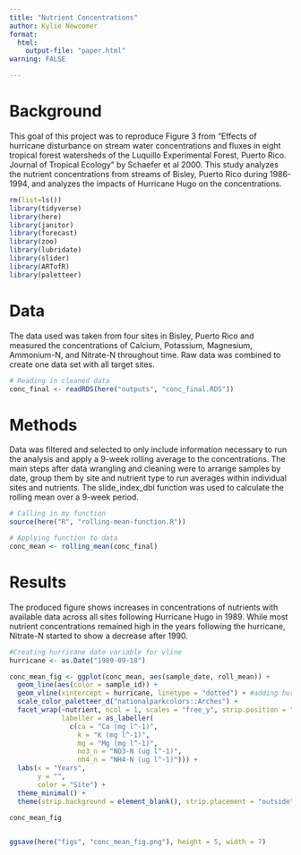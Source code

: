 ```yaml
---
title: "Nutrient Concentrations"
author: Kylie Newcomer
format:
  html: 
    output-file: "paper.html"
warning: FALSE

---
```

# Background
This goal of this project was to reproduce Figure 3 from "Effects of hurricane disturbance on stream water concentrations and fluxes in eight tropical forest watersheds of the Luquillo Experimental Forest, Puerto Rico. Journal of Tropical Ecology" by Schaefer et al 2000. This study analyzes the nutrient concentrations from streams of Bisley, Puerto Rico during 1986-1994, and analyzes the impacts of Hurricane Hugo on the concentrations.

```r
rm(list=ls())
library(tidyverse)
library(here)
library(janitor)
library(forecast)
library(zoo)
library(lubridate)
library(slider)
library(ARTofR)
library(paletteer)

```

# Data
The data used was taken from four sites in Bisley, Puerto Rico and measured the concentrations of Calcium, Potassium, Magnesium, Ammonium-N, and Nitrate-N throughout time. Raw data was combined to create one data set with all target sites. 
```r
# Reading in cleaned data
conc_final <- readRDS(here("outputs", "conc_final.RDS"))
```


# Methods
Data was filtered and selected to only include information necessary to run the analysis and apply a 9-week rolling average to the concentrations. The main steps after data wrangling and cleaning were to arrange samples by date, group them by site and nutrient type to run averages within individual sites and nutrients. The slide_index_dbl function was used to calculate the rolling mean over a 9-week period. 
```r
# Calling in my function
source(here("R", "rolling-mean-function.R"))
```


```r
# Applying function to data
conc_mean <- rolling_mean(conc_final)
```

# Results
The produced figure shows increases in concentrations of nutrients with available data across all sites following Hurricane Hugo in 1989. While most nutrient concentrations remained high in the years following the hurricane, Nitrate-N started to show a decrease after 1990.

```r
#Creating hurricane date variable for vline
hurricane <- as.Date("1989-09-18")

conc_mean_fig <- ggplot(conc_mean, aes(sample_date, roll_mean)) +
  geom_line(aes(color = sample_id)) +
  geom_vline(xintercept = hurricane, linetype = "dotted") + #adding huricane to graph
  scale_color_paletteer_d("nationalparkcolors::Arches") +
  facet_wrap(~nutrient, ncol = 1, scales = "free_y", strip.position = "left",
             labeller = as_labeller(
               c(ca = "Ca (mg l^-1)", 
                 k = "K (mg l^-1)", 
                 mg = "Mg (mg l^-1)", 
                 no3_n = "NO3-N (ug l^-1)", 
                 nh4_n = "NH4-N (ug l^-1)"))) +
  labs(x = "Years",
       y = "",
       color = "Site") +
  theme_minimal() +
  theme(strip.background = element_blank(), strip.placement = "outside", strip.text.y = element_text(size = 7.5), axis.text.y = element_text(size = 6))

conc_mean_fig
  
```

```r
ggsave(here("figs", "conc_mean_fig.png"), height = 5, width = 7)
```

